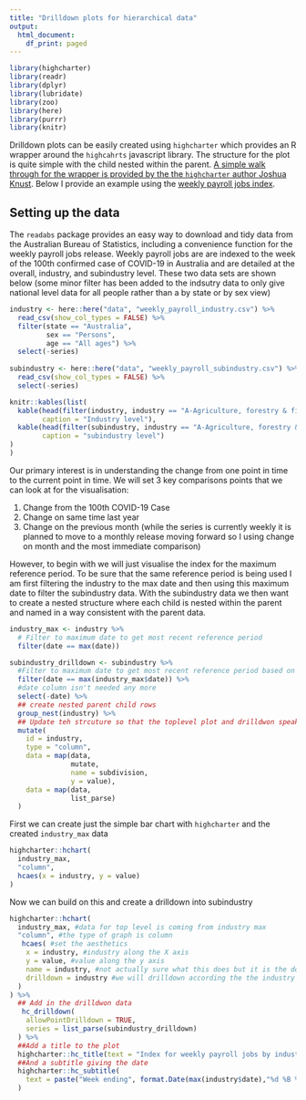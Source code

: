 ---
title: "Drilldown plots for hierarchical data"
output:
  html_document:
    df_print: paged
---

```{r load, message=FALSE, warnings = FALSE}
library(highcharter)
library(readr)
library(dplyr)
library(lubridate)
library(zoo)
library(here)
library(purrr)
library(knitr)
```

Drilldown plots can be easily created using `highcharter` which provides an R wrapper around the `highcahrts` javascript library. The structure for the plot is quite simple with the child nested within the parent. [A simple walk through for the wrapper is provided by the the `highcharter` author Joshua Knust](https://jkunst.com/highcharter/articles/drilldown.html). Below I provide an example using the [weekly payroll jobs index](https://www.abs.gov.au/statistics/labour/earnings-and-work-hours/weekly-payroll-jobs-and-wages-australia/latest-release). 

## Setting up the data 

The `readabs` package provides an easy way to download and tidy data from the Australian Bureau of Statistics, including a convenience function for the weekly payroll jobs release. Weekly payroll jobs are are indexed to the week of the 100th confirmed case of COVID-19 in Australia and are detailed at the overall, industry, and subindustry level. These two data sets are shown below (some minor filter has been added to the indsutry data to only give national level data for all people rather than a by state or by sex view)

```{r loadin, message = FALSE, warnings = FALSE}
industry <- here::here("data", "weekly_payroll_industry.csv") %>% 
  read_csv(show_col_types = FALSE) %>% 
  filter(state == "Australia",
         sex == "Persons",
         age == "All ages") %>% 
  select(-series)
  
subindustry <- here::here("data", "weekly_payroll_subindustry.csv") %>% 
  read_csv(show_col_types = FALSE) %>% 
  select(-series) 
```

```{r echo = FALSE}
knitr::kables(list(
  kable(head(filter(industry, industry == "A-Agriculture, forestry & fishing")),
        caption = "Industry level"),
  kable(head(filter(subindustry, industry == "A-Agriculture, forestry & fishing")),
        caption = "subindustry level")
)
)

```

Our primary interest is in understanding the change from one point in time to the current point in time. We will set 3 key comparisons points that we can look at for the visualisation: 

1. Change from the 100th COVID-19 Case
2. Change on same time last year 
3. Change on the previous month (while the series is currently weekly it is planned to move to a monthly release moving forward so I using change on month and the most immediate comparison)
  
However, to begin with we will just visualise the index for the maximum reference period. To be sure that the same reference period is being used I am first filtering the industry to the max date and then using this maximum date to filter the subindustry data. With the subindustry data we then want to create a nested structure where each child is nested within the parent and named in a way consistent with the parent data. 
```{r}

industry_max <- industry %>% 
  # Filter to maximum date to get most recent reference period
  filter(date == max(date)) 

subindustry_drilldown <- subindustry %>% 
  #Filter to maximum date to get most recent reference period based on the industry dataframe
  filter(date == max(industry_max$date)) %>% 
  #date column isn't needed any more
  select(-date) %>% 
  ## create nested parent child rows 
  group_nest(industry) %>% 
  ## Update teh strcuture so that the toplevel plot and drilldwon speak to eachother
  mutate(
    id = industry,
    type = "column",
    data = map(data, 
               mutate, 
               name = subdivision, 
               y = value),
    data = map(data,
               list_parse)
  )


```

First we can create just the simple bar chart with `highcharter` and the created `industry_max` data 

```{r}
highcharter::hchart(
  industry_max,
  "column",
  hcaes(x = industry, y = value)
)

```

Now we can build on this and create a drilldown into subindustry 
```{r}
highcharter::hchart(
  industry_max, #data for top level is coming from industry max
  "column", #the type of graph is column
   hcaes( #set the aesthetics
    x = industry, #industry along the X axis
    y = value, #value along the y axis
    name = industry, #not actually sure what this does but it is the doco
    drilldown = industry #we will drilldown according the the industry children 
  )
) %>% 
  ## Add in the drilldwon data
   hc_drilldown(
    allowPointDrilldown = TRUE,
    series = list_parse(subindustry_drilldown)
  ) %>% 
  ##Add a title to the plot
  highcharter::hc_title(text = "Index for weekly payroll jobs by industry and industry subdivision") %>% 
  ##And a subtitle giving the date
  highcharter::hc_subtitle(
    text = paste("Week ending", format.Date(max(industry$date),"%d %B %Y"))
  )
```



